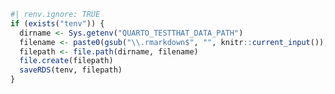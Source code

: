 ```r
#| renv.ignore: TRUE
if (exists("tenv")) {
  dirname <- Sys.getenv("QUARTO_TESTTHAT_DATA_PATH")
  filename <- paste0(gsub("\\.rmarkdown$", "", knitr::current_input()), ".rds")
  filepath <- file.path(dirname, filename)
  file.create(filepath)
  saveRDS(tenv, filepath)
}
```
